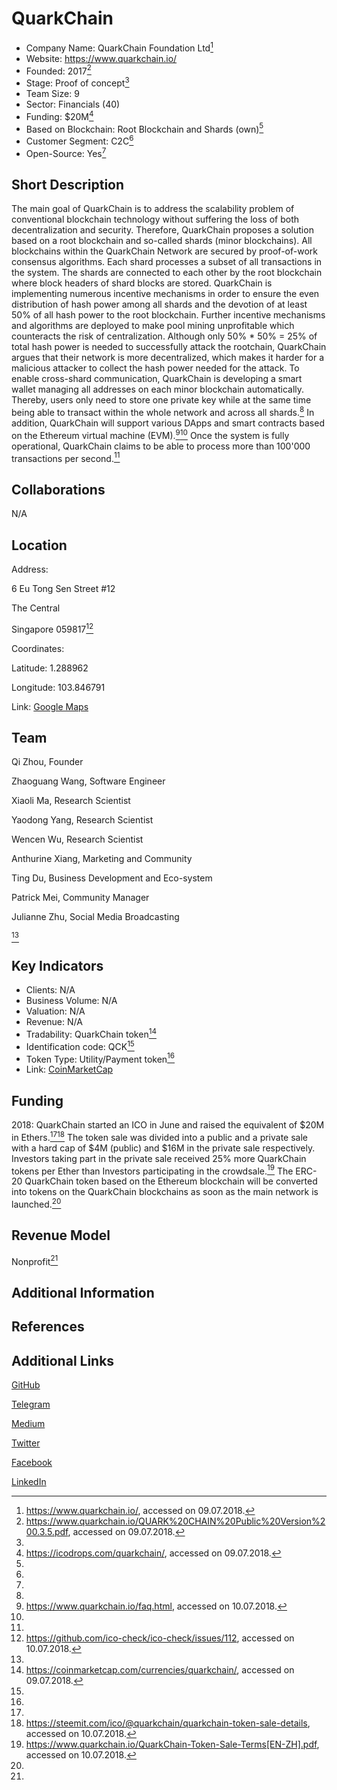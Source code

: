 =QuarkChain=

* Company Name: QuarkChain Foundation Ltd<ref name=„website“>https://www.quarkchain.io/, accessed on 09.07.2018.</ref>
* Website: https://www.quarkchain.io/
* Founded: 2017<ref name=„whitepaper“>https://www.quarkchain.io/QUARK%20CHAIN%20Public%20Version%200.3.5.pdf, accessed on 09.07.2018.</ref>
* Stage: Proof of concept<ref name=„whitepaper“/>
* Team Size: 9<ref name=„website“>
* Sector: Financials (40)
* Funding: $20M<ref name=„icodrops“>https://icodrops.com/quarkchain/, accessed on 09.07.2018.</ref>
* Based on Blockchain: Root Blockchain and Shards (own)<ref name=„whitepaper“/>
* Customer Segment: C2C<ref name=„whitepaper“/>
* Open-Source: Yes<ref name=„whitepaper“/>


==Short Description==

The main goal of QuarkChain is to address the scalability problem of conventional blockchain technology without suffering the loss of both decentralization and security. Therefore, QuarkChain proposes a solution based on a root blockchain and so-called shards (minor blockchains). All blockchains within the QuarkChain Network are secured by proof-of-work consensus algorithms. Each shard processes a subset of all transactions in the system. The shards are connected to each other by the root blockchain where block headers of shard blocks are stored. QuarkChain is implementing numerous incentive mechanisms in order to ensure the even distribution of hash power among all shards and the devotion of at least 50% of all hash power to the root blockchain. Further incentive mechanisms and algorithms are deployed to make pool mining unprofitable which counteracts the risk of centralization. Although only 50% * 50% = 25% of total hash power is needed to successfully attack the rootchain, QuarkChain argues that their network is more decentralized, which makes it harder for a malicious attacker to collect the hash power needed for the attack. To enable cross-shard communication, QuarkChain is developing a smart wallet managing all addresses on each minor blockchain automatically. Thereby, users only need to store one private key while at the same time being able to transact within the whole network and across all shards.<ref name=„whitepaper“/> In addition, QuarkChain will support various DApps and smart contracts based on the Ethereum virtual machine (EVM).<ref name=„faq“>https://www.quarkchain.io/faq.html, accessed on 10.07.2018.</ref><ref name=„whitepaper“/> Once the system is fully operational, QuarkChain claims to be able to process more than 100'000 transactions per second.<ref name=„website“/>

==Collaborations==

N/A


==Location==

Address: 

6 Eu Tong Sen Street #12 

The Central

Singapore 059817<ref name=„address“>https://github.com/ico-check/ico-check/issues/112, accessed on 10.07.2018.</ref>

 

Coordinates: 

Latitude: 1.288962

Longitude: 103.846791

 

Link: [https://www.google.com/maps/place/6+Eu+Tong+Sen+St,+Singapore+059817/@1.2886812,103.8443798,17z/data=!3m2!4b1!5s0x31da190a9ea66315:0xd9000ccabb9844d0!4m5!3m4!1s0x31da190a9976f6c1:0xecd8c5ad1d30bb30!8m2!3d1.2886812!4d103.8465685?hl=de Google Maps]


==Team==

Qi Zhou, Founder

Zhaoguang Wang, Software Engineer

Xiaoli Ma, Research Scientist

Yaodong Yang, Research Scientist

Wencen Wu, Research Scientist

Anthurine Xiang, Marketing and Community

Ting Du, Business Development and Eco-system

Patrick Mei, Community Manager

Julianne Zhu, Social Media Broadcasting

<ref name=„website“/>


==Key Indicators==

* Clients: N/A
* Business Volume: N/A
* Valuation: N/A
* Revenue: N/A
* Tradability: QuarkChain token<ref name=„coinmarketcap“>https://coinmarketcap.com/currencies/quarkchain/, accessed on 09.07.2018.</ref>
* Identification code: QCK<ref name=„coinmarketcap“/>
* Token Type: Utility/Payment token<ref name=„whitepaper“/>
* Link: [https://coinmarketcap.com/currencies/quarkchain/ CoinMarketCap]


==Funding==

2018: QuarkChain started an ICO in June and raised the equivalent of $20M in Ethers.<ref name=„icodrops“/><ref name=„tokensale“>https://steemit.com/ico/@quarkchain/quarkchain-token-sale-details, accessed on 10.07.2018.</ref> The token sale was divided into a public and a private sale with a hard cap of $4M (public) and $16M in the private sale respectively. Investors taking part in the private sale received 25% more QuarkChain tokens per Ether than Investors participating in the crowdsale.<ref name=„tokenterms“>https://www.quarkchain.io/QuarkChain-Token-Sale-Terms[EN-ZH].pdf, accessed on 10.07.2018.</ref>  The ERC-20 QuarkChain token based on the Ethereum blockchain will be converted into tokens on the QuarkChain blockchains as soon as the main network is launched.<ref name=„faq“/>



==Revenue Model==

Nonprofit<ref name=„whitepaper“/>

==Additional Information==




==References==

<references/>



==Additional Links==

[https://github.com/QuarkChain GitHub]

[https://t.me/quarkchainio Telegram]

[https://medium.com/@quarkchainio Medium]

[https://twitter.com/quark_chain Twitter]

[https://www.facebook.com/quarkchain/ Facebook]

[https://www.linkedin.com/company/quarkchain/ LinkedIn]
